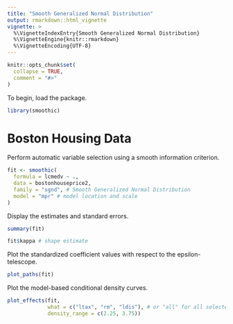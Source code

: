 ---
title: "Smooth Generalized Normal Distribution"
output: rmarkdown::html_vignette
vignette: >
  %\VignetteIndexEntry{Smooth Generalized Normal Distribution}
  %\VignetteEngine{knitr::rmarkdown}
  %\VignetteEncoding{UTF-8}
---

```{r, include = FALSE}
knitr::opts_chunk$set(
  collapse = TRUE,
  comment = "#>"
)
```

To begin, load the package.

```{r setup}
library(smoothic)
```

# Boston Housing Data
Perform automatic variable selection using a smooth information criterion.

```{r}
fit <- smoothic(
  formula = lcmedv ~ .,
  data = bostonhouseprice2,
  family = "sgnd", # Smooth Generalized Normal Distribution
  model = "mpr" # model location and scale
)
```

Display the estimates and standard errors.
```{r}
summary(fit)

fit$kappa # shape estimate
```

Plot the standardized coefficient values with respect to the epsilon-telescope.
```{r, fig.width=10, fig.height=8}
plot_paths(fit)
```

Plot the model-based conditional density curves.
```{r, fig.width=10, fig.height=8}
plot_effects(fit,
             what = c("ltax", "rm", "ldis"), # or "all" for all selected variables
             density_range = c(2.25, 3.75))
```
